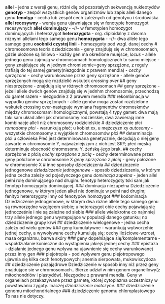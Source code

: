**allel** - jedna z wersji genu, różni dię od pozostałych sekwencją nukleotydów
**genotyp** - zespół wszystkich genów organizmów lub zapis alleli danego genu
**fenotyp** - cecha lub zespół cech zależnych od genotyou i środowiska
**allel recesywny** - wersja genu ujawniająca się w fenotypie homozygot recesywnych
**allel dominujący** - -//- w femotypien homozygot dominujących i heterozygot
**heterozygota** - org. diploidalny z dwoma róznymi allelami tego samego genu
**homozygota** - -//- dwa allele tego samego genu
**osobniki czystej linii** - homozygoty pod wzgl. danej cechy
# chromosomowa teoria dziedziczenia
- geny znajdują się w chromosomach, gdzie ułożone są liniowo
- każdy gen ma określone muejsce, *locus*
- allele jednego genu zajmują w chromosomach homologicznych to samo miejsce
- geny znajdujące się w jednym chromisomie=geny sprzężone, z reguły trafiają do tej samej gamety(niezgodnie z prawem mendla)
- *cechy sprzężone* - cechy warunkowane przez geny sprzężone
- allele genów sprzężonych mogą się rozdzielić wskutek *crossing over*
## geny niesprzężone
- znajdują się w różnych chromosomach
## geny sprzężone
- jeżeli allele dwóch genów znajdują się w jednhm chromosomie, przechodzą do gamet razem - niezgodnie z 2 prawem mendla
### rekombinacja w wypadku genów sprzężonych
- allele genów moga zostać rozdzielone wskutek crossing over-następuje wymiana fragmentów chromoskmów między chromosomami homologicznymi, powstają 4 typy gamet: dwa mają taki sam układ alleli jak chromosomy rodzielskie, dwa zawierają inne kombinacje alleli niż chromosomy rodzicielskie
# dziedziczenie płci
*romodomy płci* - warunkują płeć; u kobiet xx, u mężczyzn xy
*autosomy* - wszystkie chromosomy z wyjątkiem chromosomów płci 
## determinacja płci u człowieka
Płeć jest determinowana genetycznie, decydują o niej geny zawarte w chromosomie Y, najważniejszym z nich jest SRY; płeć męską determinuje obecność chromosomu Y, żeńską-jego brak.
## cechy sprzężone z płcią
*cechy sprzężone z płcią* - cechy determinowane przez geny położone w chromosomie X
*geny sprzężone z płcią* - geny położone w chromosomie X
# inne sposoby dziedziczenia
## dziedziczenie jednogenowe
*dziedziczenie jednogenowe* - sposób dziedziczenia, w którym jedna cecha zależy od pojedynczego genu
*dominacja zupełna* - jeden allel pełni rolę dominującego nad drugim. fenotyp heterozygoty tski sam jak fenotyp homozygoty dominującej.
### dominacja niezupełna
Dziedziczenie jednogenowe, w którym jeden alkel nie dominuje w pełni nad drugim; fenityo heterozygoty inny od fenotypów homozygot
### kodominacja
Dziedziczenie jednogemowe, w którym dwa różne allele tego samego genu są równorzędne wzglęeem siebie; u heterozygot obie cechy pojawiają się jednocześnie i nie są zależne od siebie
### allele wielokrotne
co najmniej trzy allele jednego genu występujące w populacji danego gatunku; np dziedziczenie grupy krwi
## dziedziczenie wielogenowe - jedna cecha zależy od wielu genów
### geny kumulatywne
- warunkują wytworzehie jednej cechy, a wywolywane cechy kumulują się; cechy ilościowe-wzrost, masa organizmu, barwa skóry
### geny dopełniające się/komplementarne
- współdziałanie konieczne do wystąpienia jakiejś jednej cechy
### epistaza
- działanie jednego genu wplywa na ujawnienie się cechy warunkowanej przez inny gen
### plejotropia
- pod wplywem genu plejotropowego ujawnia się kilka cech fenotypowych; anemia sierpowata, mukowiscydoza
## dziedziczenie pozajądrowe
Dziedziczenie w sposób inny niż przez geny znajdujące sie w chromosomach.. Bierze udział w nim genom organellowy(z mitochondriów i plastydów). Niezgodne z prawami mendla. Geny w organellach przekazywane przez gametę, której cytoplazma uczestniczy w powstawaniu zygoty. Inaczej *dziedziczenie matczyne*.
### dziedziczenie genomu mitochondrialnego
### dziedziczenie genomu chloroplastowego
To nas nie dotyczy.
